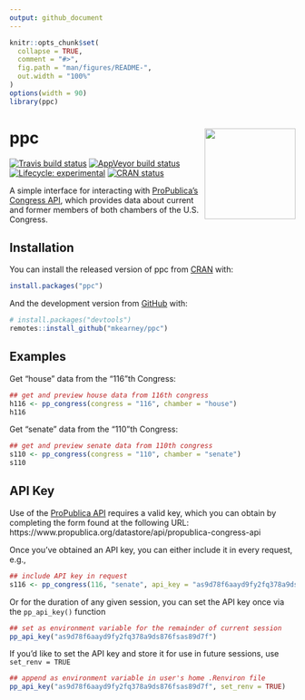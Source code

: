 ```yaml
---
output: github_document
---
```


<!-- README.md is generated from README.Rmd. Please edit that file -->

```r
knitr::opts_chunk$set(
  collapse = TRUE,
  comment = "#>",
  fig.path = "man/figures/README-",
  out.width = "100%"
)
options(width = 90)
library(ppc)
```
# ppc <img src="man/figures/logo.png" width="160px" align="right" />

<!-- badges: start -->
[![Travis build status](https://travis-ci.org/mkearney/ppc.svg?branch=master)](https://travis-ci.org/mkearney/ppc)
[![AppVeyor build status](https://ci.appveyor.com/api/projects/status/github/mkearney/ppc?branch=master&svg=true)](https://ci.appveyor.com/project/mkearney/ppc)
[![Lifecycle: experimental](https://img.shields.io/badge/lifecycle-experimental-orange.svg)](https://www.tidyverse.org/lifecycle/#experimental)
[![CRAN status](https://www.r-pkg.org/badges/version/ppc)](https://CRAN.R-project.org/package=ppc)
<!-- badges: end -->

A simple interface for interacting with [ProPublica's Congress API](https://projects.propublica.org/api-docs/congress-api/), which 
provides data about current and former members of both chambers of the U.S. 
Congress.

## Installation

You can install the released version of ppc from [CRAN](https://CRAN.R-project.org) with:

``` r
install.packages("ppc")
```

And the development version from [GitHub](https://github.com/) with:

``` r
# install.packages("devtools")
remotes::install_github("mkearney/ppc")
```

## Examples

Get "house" data from the "116"th Congress:

```r
## get and preview house data from 116th congress
h116 <- pp_congress(congress = "116", chamber = "house")
h116
```

Get "senate" data from the "110"th Congress:

```r
## get and preview senate data from 110th congress
s110 <- pp_congress(congress = "110", chamber = "senate")
s110
```

## API Key

Use of the [ProPublica API](https://projects.propublica.org/api-docs/congress-api/) 
requires a valid key, which you can obtain by completing the form found at the
following URL: https://www.propublica.org/datastore/api/propublica-congress-api

Once you've obtained an API key, you can either include it in every request, e.g.,
``` r
## include API key in request
s116 <- pp_congress(116, "senate", api_key = "as9d78f6aayd9fy2fq378a9ds876fsas89d7f")
```

Or for the duration of any given session, you can set the API key once via the
`pp_api_key()` function

``` r
## set as environment variable for the remainder of current session
pp_api_key("as9d78f6aayd9fy2fq378a9ds876fsas89d7f")
```

If you'd like to set the API key and store it for use in future sessions, use 
`set_renv = TRUE`

``` r
## append as environment variable in user's home .Renviron file
pp_api_key("as9d78f6aayd9fy2fq378a9ds876fsas89d7f", set_renv = TRUE)
```

